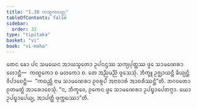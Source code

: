 ```yaml
---
title: "1.38 ᨠᨱ᩠ᨭᨠᩅᨲ᩠ᨳᩩ"
tableOfContents: false
sidebar:
  order: 32
type: "tipitaka"
basket: "vi"
book: "vi-maha"
---
```



<DynamicBreadcrumb />

<Division number="101" book="vi-maha">

<Paragraph number="442" book="vi-maha">
ᨲᩮᨶ ᨡᩮᩣ ᨸᨶ ᩈᨾᨿᩮᨶ ᩋᩣᨿᩈ᩠ᨾᨲᩮᩣ ᩏᨸᨶᨶ᩠ᨴᩔ ᩈᨠ᩠ᨿᨸᩩᨲ᩠ᨲᩔ ᨴ᩠ᩅᩮ ᩈᩣᨾᨱᩮᩁᩣ ᩉᩮᩣᨶ᩠ᨲᩥ—  ᨠᨱ᩠ᨭᨠᩮᩣ ᨧ ᨾᩉᨠᩮᩣ ᨧ. ᨲᩮ ᩋᨬ᩠ᨬᨾᨬ᩠ᨬᩴ ᨴᩪᩈᩮᩈᩩᩴ. ᨽᩥᨠ᩠ᨡᩪ ᩏᨩ᩠ᨫᩣᨿᨶ᩠ᨲᩥ ᨡᩥᨿ᩠ᨿᨶ᩠ᨲᩥ ᩅᩥᨸᩣᨧᩮᨶ᩠ᨲᩥ—  “ᨠᨳᨬ᩠ᩉᩥ ᨶᩣᨾ ᩈᩣᨾᨱᩮᩁᩣ ᩑᩅᩁᩪᨸᩴ ᩋᨶᩣᨧᩣᩁᩴ ᩋᩣᨧᩁᩥᩔᨶ᩠ᨲᩦ”ᨲᩥ. ᨽᨣᩅᨲᩮᩣ ᩑᨲᨾᨲ᩠ᨳᩴ ᩋᩣᩁᩮᩣᨧᩮᩈᩩᩴ. “ᨶ, ᨽᩥᨠ᩠ᨡᩅᩮ, ᩑᨠᩮᨶ ᨴ᩠ᩅᩮ ᩈᩣᨾᨱᩮᩁᩣ ᩏᨸᨭ᩠ᨮᩣᨸᩮᨲᨻ᩠ᨻᩣ. ᨿᩮᩣ ᩏᨸᨭ᩠ᨮᩣᨸᩮᨿ᩠ᨿ, ᩋᩣᨸᨲ᩠ᨲᩥ ᨴᩩᨠ᩠ᨠᨭᩔᩣ”ᨲᩥ.
</Paragraph>
</Division>
